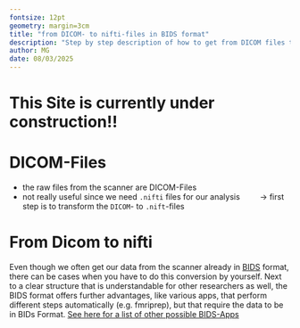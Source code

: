 ```yaml
---
fontsize: 12pt
geometry: margin=3cm
title: "from DICOM- to nifti-files in BIDS format"
description: "Step by step description of how to get from DICOM files to necessary nifti-files in BIDS format"
author: MG
date: 08/03/2025
---
```


# This Site is currently under construction!!

# DICOM-Files

-   the raw files from the scanner are DICOM-Files
-   not really useful since we need `.nifti` files for our analysis $\qquad\to$ first step is to transform the `DICOM`- to `.nift`-files

# From Dicom to nifti

Even though we often get our data from the scanner already in [BIDS](https://bids-specification.readthedocs.io/en/stable/introduction.html) format, there can be cases when you have to do this conversion by yourself. Next to a clear structure that is understandable for other researchers as well, the BIDS format offers further advantages, like various apps, that perform different steps automatically (e.g. fmriprep), but that require the data to be in BIDs Format. [See here for a list of other possible BIDS-Apps](https://bids.neuroimaging.io//tools/bids-apps.html)